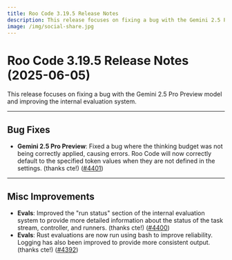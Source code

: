 ```yaml
---
title: Roo Code 3.19.5 Release Notes
description: This release focuses on fixing a bug with the Gemini 2.5 Pro Preview model and improving the internal evaluation system.
image: /img/social-share.jpg
---
```


# Roo Code 3.19.5 Release Notes (2025-06-05)

This release focuses on fixing a bug with the Gemini 2.5 Pro Preview model and improving the internal evaluation system.

---

## Bug Fixes

*   **Gemini 2.5 Pro Preview**: Fixed a bug where the thinking budget was not being correctly applied, causing errors. Roo Code will now correctly default to the specified token values when they are not defined in the settings. (thanks cte!) ([#4401](https://github.com/RooCodeInc/Roo-Code/pull/4401))

---

## Misc Improvements

*   **Evals**: Improved the "run status" section of the internal evaluation system to provide more detailed information about the status of the task stream, controller, and runners. (thanks cte!) ([#4400](https://github.com/RooCodeInc/Roo-Code/pull/4400))
*   **Evals**: Rust evaluations are now run using bash to improve reliability. Logging has also been improved to provide more consistent output. (thanks cte!) ([#4392](https://github.com/RooCodeInc/Roo-Code/pull/4392))